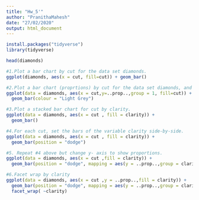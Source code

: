 ---
title: "Hw_5'"
author: "PranithaMahesh"
date: "27/02/2020"
output: html_document
---

```{r}
install.packages("tidyverse")
library(tidyverse)
```
```{r}
head(diamonds)
```


```{r}
#1.Plot a bar chart by cut for the data set diamonds.
ggplot(diamonds, aes(x = cut, fill=cut)) + geom_bar()
```
```{r}
#2.Plot a bar chart (proprtions) by cut for the data set diamonds, and give them a gray color.
ggplot(data = diamonds, aes(x = cut,y=..prop..,group = 1, fill=cut)) +
  geom_bar(colour = "Light Grey")
```
```{r}
#3.Plot a stacked bar chart for cut by clarity.
ggplot(data = diamonds, aes(x = cut , fill = clarity)) +
  geom_bar()
```

```{r}
#4.For each cut, set the bars of the variable clarity side-by-side.
ggplot(data = diamonds, aes(x = cut , fill = clarity)) +
  geom_bar(position = "dodge")
```

```{r}
#5. Repeat #4 above but change y- axis to show proportions.
ggplot(data = diamonds, aes(x = cut ,fill = clarity)) +
  geom_bar(position = "dodge", mapping = aes(y = ..prop..,group = clarity))
```

```{r}
#6.Facet wrap by clarity
ggplot(data = diamonds, aes(x = cut ,y = ..prop..,fill = clarity)) +
  geom_bar(position = "dodge", mapping = aes(y = ..prop..,group = clarity)) +
  facet_wrap( ~clarity)
```


